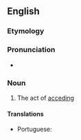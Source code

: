 ==English==

===Etymology===
{{suffix|accede|ence|lang=en}}

===Pronunciation===
* {{a|US}} {{IPA|/æk.ˈsid.əns/|lang=en}}

===Noun===
{{en-noun}}

# The act of [[acceding]]

====Translations====
{{trans-top|the act of acceding}}
* Portuguese: {{t|pt|acedência|f}}
{{trans-mid}}
{{trans-bottom}}